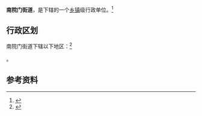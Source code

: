 {{中国乡级行政区
|景观照片文件名 = 
|景观照片描述 = 
|汉语拼音 = 
|其他语言 = 
|其他语言名称 = 
|旧称 = 
|地名出处 = 
|位置图文件名 = 
|位置图描述 = 
|自定义图片= 
|建置时间 = 
|政府驻地 = 
|毗邻 = 
|总面积 = 
|总人口 = 
|总人口年份 = 
|户籍人口 = 
|户籍人口年份 = 
|常住人口 = 
|常住人口年份 = 
|人口密度 = 
|GDP = 
|GDP年份 = 
|邮政编码 = 
|电话区号 = 29
|官方网站 = 
|网站名称 = 
|61/01/03/001/000}}

'''南院门街道'''，是{{PRC admin/fullname|61/01/03/001/000|3}}下辖的一个[[乡镇|乡镇]]级行政单位。<ref>{{PRC admin/ref sgc|{{PRC admin/parent|61/01/03/001/000}}}}</ref>

== 行政区划 ==

南院门街道下辖以下地区：<ref>{{PRC admin/ref sgc|61/01/03/001/000}}</ref>

{{PRC admin/children|61/01/03/001/000}}。

== 参考资料 ==

{{reflist}}

{{行政区划小作品}}
{{PRC admin/navcat|61/01/03/001/000}}